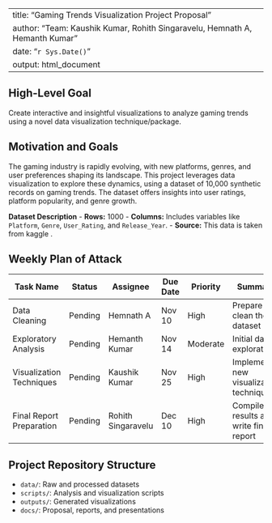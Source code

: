 
---
title: "Gaming Trends Visualization Project Proposal"
author: "Team: Kaushik Kumar, Rohith Singaravelu, Hemnath A, Hemanth Kumar"
date: "`r Sys.Date()`"
output: html_document
---

## High-Level Goal
Create interactive and insightful visualizations to analyze gaming trends using a novel data visualization technique/package.

## Motivation and Goals
The gaming industry is rapidly evolving, with new platforms, genres, and user preferences shaping its landscape. This project leverages data visualization to explore these dynamics, using a dataset of 10,000 synthetic records on gaming trends. The dataset offers insights into user ratings, platform popularity, and genre growth.

**Dataset Description**
- **Rows:** 1000
- **Columns:** Includes variables like `Platform`, `Genre`, `User_Rating`, and `Release_Year`.
- **Source:** This data is taken from kaggle .

## Weekly Plan of Attack

| Task Name                | Status   | Assignee       | Due Date   | Priority | Summary |
|--------------------------|----------|----------------|------------|----------|---------|
| Data Cleaning            | Pending  | Hemnath A      | Nov 10    | High     | Prepare and clean the dataset |
| Exploratory Analysis     | Pending  | Hemanth Kumar  | Nov 14     | Moderate | Initial data exploration |
| Visualization Techniques | Pending  | Kaushik Kumar  | Nov 25     | High     | Implement new visualization technique |
| Final Report Preparation | Pending  | Rohith Singaravelu | Dec 10 | High | Compile results and write final report |

## Project Repository Structure
- `data/`: Raw and processed datasets
- `scripts/`: Analysis and visualization scripts
- `outputs/`: Generated visualizations
- `docs/`: Proposal, reports, and presentations
